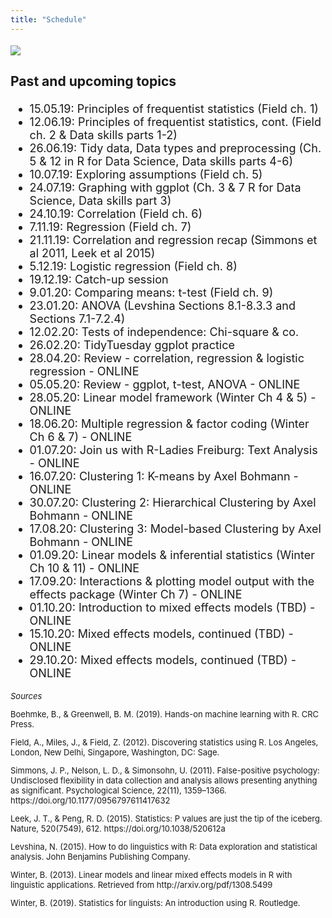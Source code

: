 ```yaml
---
title: "Schedule"
---
```

<font size=4>

![](img/calendar.jpg)
 

### Past and upcoming topics
- 15.05.19: Principles of frequentist statistics (Field ch. 1)
- 12.06.19: Principles of frequentist statistics, cont. (Field ch. 2 & Data skills parts 1-2)
- 26.06.19: Tidy data, Data types and preprocessing (Ch. 5 & 12 in R for Data Science, Data skills parts 4-6)
- 10.07.19: Exploring assumptions (Field ch. 5)
- 24.07.19: Graphing with ggplot (Ch. 3 & 7 R for Data Science, Data skills part 3)
- 24.10.19: Correlation (Field ch. 6)
- 7.11.19: Regression (Field ch. 7)
- 21.11.19: Correlation and regression recap (Simmons et al 2011, Leek et al 2015)
- 5.12.19: Logistic regression (Field ch. 8)
- 19.12.19: Catch-up session
- 9.01.20: Comparing means: t-test (Field ch. 9)
- 23.01.20: ANOVA (Levshina Sections 8.1-8.3.3 and Sections 7.1-7.2.4)
- 12.02.20: Tests of independence: Chi-square & co.
- 26.02.20: TidyTuesday ggplot practice
- 28.04.20: Review - correlation, regression & logistic regression - ONLINE
- 05.05.20: Review - ggplot, t-test, ANOVA - ONLINE
- 28.05.20: Linear model framework (Winter Ch 4 & 5) - ONLINE
- 18.06.20: Multiple regression & factor coding (Winter Ch 6 & 7) - ONLINE
- 01.07.20: Join us with R-Ladies Freiburg: Text Analysis - ONLINE
- 16.07.20: Clustering 1: K-means by Axel Bohmann - ONLINE
- 30.07.20: Clustering 2: Hierarchical Clustering by Axel Bohmann - ONLINE
- 17.08.20: Clustering 3: Model-based Clustering by Axel Bohmann - ONLINE
- 01.09.20: Linear models & inferential statistics (Winter Ch 10 & 11) - ONLINE
- 17.09.20: Interactions & plotting model output with the effects package (Winter Ch 7) - ONLINE
- 01.10.20: Introduction to mixed effects models (TBD) - ONLINE
- 15.10.20: Mixed effects models, continued (TBD) - ONLINE
- 29.10.20: Mixed effects models, continued (TBD) - ONLINE

</font>

<font size=2>




*Sources*

Boehmke, B., & Greenwell, B. M. (2019). Hands-on machine learning with R. CRC Press.

Field, A., Miles, J., & Field, Z. (2012). Discovering statistics using R. Los Angeles, London, New Delhi, Singapore, Washington, DC: Sage.

Simmons, J. P., Nelson, L. D., & Simonsohn, U. (2011). False-positive psychology: Undisclosed flexibility in data collection and analysis allows presenting anything as significant. Psychological Science, 22(11), 1359–1366.
https://doi.org/10.1177/0956797611417632

Leek, J. T., & Peng, R. D. (2015). Statistics: P values are just the tip of the iceberg. Nature, 520(7549), 612. https://doi.org/10.1038/520612a

Levshina, N. (2015). How to do linguistics with R: Data exploration and statistical analysis. John Benjamins Publishing Company.

Winter, B. (2013). Linear models and linear mixed effects models in R with linguistic applications. Retrieved from http://arxiv.org/pdf/1308.5499 

Winter, B. (2019). Statistics for linguists: An introduction using R. Routledge.

</font>
